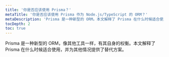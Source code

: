 ```yaml
---
title: '你是否应该使用 Prisma？'
metaTitle: '你是否应该使用 Prisma 作为 Node.js/TypeScript 的 ORM？'
metaDescription: 'Prisma 是一种新型的 ORM。本文解释了 Prisma 在什么时候适合使用，并为其他情况提供了替代方案。'
tocDepth: 2
toc: true
---
```


<TopBlock>

Prisma 是一种新型的 ORM，像其他工具一样，有其自身的权衡。本文解释了 Prisma 在什么时候适合使用，并为其他情况提供了替代方案。

</TopBlock>

<!-- ## TLDR

这里概述了 Prisma 可能适合或不适合你的项目的不同情况。想要更详细的了解每种情况，请在本文下面找到相应的部分。

**Prisma 可能适合你的情况**

... 正在建立一个需要数据库的服务端应用程序

... 你对生产力和开发人员的体验比较关注

... 你在一个团队中工作

... 你想要一个能全面覆盖你的数据库工作流程的工具

... 你想要一个具有透明的开发过程、并有人维护和支持的 ORM

... 你想成为一个很棒的社区的一部分


**Prisma 可能不太适合你的情况 ...**

... 你需要完全控制所有的数据库查询

... 你不想为你的后端应用写任何代码

... 你想要一个 CURD GraphQL API，而不用写任何代码

... 你想使用原生的、类型安全的 SQL 来查询你的数据库

## Prisma 可能适合你的情况 ...

### ... 正在建立一个需要数据库的服务端应用程序

这是 Prisma 的主要使用情况。服务端应用程序通常是 API 服务器，通过 REST、GraphQL 或 gRPC 等技术暴露数据操作。它们通常被构建为微服务或单体应用，并通过长期运行的服务器或 serverless 函数部署。Prisma 非常适合这些应用和部署模式。

目前，Prisma [支持](../../reference/database-reference/supported-databases) 数个关系型数据库，MongoDB 正处于预览阶段。

### ... 你对生产力和开发人员的体验比较关注

生产力和开发者体验是我们构建工具的核心。我们希望为那些手动操作时复杂、容易出错和耗时的任务，建立对开发者友好的抽象。

无论你是 SQL 新手还是老手，Prisma 都会给你最常见的数据库工作流程带来显著的生产力提升。

以下是我们在设计和构建我们的工具时采用的一些指导原则和一般做法：

- [让正确的事情变简单](https://lengstorf.com/right-thing-easy-thing/)
- [跌入成功的坑](https://blog.codinghorror.com/falling-into-the-pit-of-success/)
- 在可能的情况下提供智能自动补全
- 打造强大的编辑器扩展 (例如 [VS Code](https://marketplace.visualstudio.com/items?itemName=Prisma.prisma))
- 为实现完全的类型安全而全力以赴

### ... 你在一个团队中工作

Prisma 在团队协作时使用尤其令人瞩目。

声名式的 [Prisma schema](../components/prisma-schema) 提供了一个对每个人来说都很容易理解的数据库当前状态的概述。这是对传统的工作流程的重大改进，在传统的工作流程中，开发人员必须通过迁移文件来了解当前的表结构。

[Prisma Client](../components/prisma-client) 的简单 API 使开发者能够迅速掌握它，而没有太多的学习开销，因此新的开发人员加入一个团队变得更加顺利。

[Prisma Migrate](../components/prisma-migrate) 工作流程的设计方式涵盖了协作模式下的数据库 schema 变化。从最初的 schema 创建，到将 schema 变化部署到生产环境中，以及解决并行修改带来的冲突，Prisma Migrate 都能满足你的要求。

### ... 你想要一个能全面覆盖你的数据库工作流程的工具

Prisma 不仅仅是 "另一个 ORM"。我们正在建立一个数据库工具包，涵盖了与数据库互动的应用开发者的日常工作流程，下面有几个例子：

- 使用 [Prisma Client](../components/prisma-client) 进行查询
- 使用 [Prisma schema](../components/prisma-schema) 数据建模
- 使用 [Prisma Migrate](../components/prisma-migrate) 进行数据库模式迁移
- 使用 [`prisma db push`](../../reference/api-reference/command-reference#db-push) 进行数据库模式原型开发
- 使用 [`prisma db seed`](../../reference/api-reference/command-reference#db-seed-preview) 初始化数据
- 使用 [Prisma Studio](https://prisma.io/studio) 查看和编辑数据

### ... 你重视类型安全

Prisma 是 TypeScript 生态中唯一一个 _完全_ 的类型安全 ORM。生成的 Prisma Cient 会确保查询结果的类型化，甚至是针对部分查询和关联。你可以在 [与 TypeORM 进行类型安全对比](../more/comparisons/prisma-and-typeorm#type-safety) 中了解更多。

### ... 你想要一个具有透明的开发过程、并有人维护和支持的 ORM

Prisma 的相关工具都是开源透明的，大部分都直接托管在 GitHub 上的 [`prisma/prisma`](https://github.com/prisma/prisma) 仓库中。

- 我们会对仓库中的 issues 和 PR 进行分流和优先处理（通常会在 1 -2 两天左右）
- 可以通过公开的 [路线图](https://pris.ly/roadmap) 随时了解我们的计划
- 每两周发布一次带有新功能和改进的新[版本](https://github.com/prisma/prisma/releases)
- 我们有一个专门的支持团队，在 [Slack](https://slack.prisma.io) 和 [GitHub](https://github.com/prisma/prisma/discussions) 上回答问题
- 我们的产品团队总是渴望在 Slack 的 `#产品反馈` 频道中与你交流，以获得你对 Prisma 的反馈。

### ... 你想成为一个很棒的社区的一部分

Prisma 拥有一个活跃的 [社区](https://www.prisma.io/community)，在 [Slack](https://slack.prisma.io) 上有超过4万名开发者。我们还定期举办线下活动、会议和其他以开发者为中心的活动。加入我们吧！

## Prisma 可能不太适合你的情况 ...

### ... 你需要完全控制所有的数据库查询

Prisma 是一个抽象的概念，因此 Prisma 的一个权衡，是通过减少可控性来换取更高的生产力。这意味着，[Prisma Client API](../components/prisma-client) 在某些情况下的功能可能会比你用原生 SQL 要少一些。

如果你的应用程序对数据库查询有要求，而 Prisma 没有提供，而且变通的方法成本太高，那么你最好使用一个工具，让你使用原生 SQL 语句对数据库进行完全的控制。

> **注意**：如果你可以绕过某个限制，但仍然希望看到 Prisma 处理这种情况的方式有所改进，我们鼓励你在 Github 上创建一个 [功能请求（feature request）](https://github.com/prisma/prisma/issues/new?assignees=&labels=&template=feature_request.md&title=)，以便于我们的产品和工程师团队能够研究它。

_替代方案_: SQL drivers (e.g. [`node-postgres`](https://node-postgres.com/), [`mysql`](https://github.com/mysqljs/mysql#readme), [`sqlite3`](https://github.com/mapbox/node-sqlite3#README), ...)

### ... 你不想为你的后端应用写任何代码

如果你不想为你的后端应用写任何代码，而希望 API 服务器和数据库能够开箱即用，你可能更适合为你的项目选择 BasS。

通过 BaaS，你通常可以通过一个高级的 API（例如 GraphQL SDL）或一个可视化编辑器来配置你的数据模型。基于这个数据模型，BaaS 会生成一个 CRUD API 并为你提供一个数据库。通过这种设置，你通常不能控制 API 服务器和数据库运行的基础设施。

使用 Prisma，你要自己使用 Node.js 或 TypeScript 构建后端。这意味着与使用 BaaS 相比，你必须做更多的编码工作。这种方法的好处是，你有充分的灵活性来构建、部署、扩展和维护你的后端应用，并且不用在你的应用关键部分依赖第三方软件。

_替代方案_: [AWS AppSync](https://aws.amazon.com/appsync/), [8base](https://www.8base.com/), [Nhost](https://nhost.io/), [Supabase](https://supabase.io/), [Firebase](https://firebase.google.com/), [Amplication](https://amplication.com/)

### ... 你想要一个 CURD GraphQL API，而不用写任何代码

虽然像 [`nexus-plugin-prisma`](https://nexusjs.org/docs/plugins/prisma/overview) 和 [`typegraphql-prisma`](https://github.com/MichalLytek/typegraphql-prisma#readme) 这样的工具允许你在 GraphQL API 中为你的 Prisma 模型快速生成 CRUD 操作，但这些方法仍然需要你手动设置 GraphQL 服务器，并做一些工作来针对 Prisma schema 中定义的模型暴露 GraphQL query 和 mutation。

如果你希望为你的数据库获得一个开箱即用的 GraphQL 服务，其他工具可能更适合你的情况：

_替代方案_: [Hasura](https://hasura.io/), [Postgraphile](https://www.graphile.org/postgraphile/)

### ... 你想使用原生的、类型安全的 SQL 来查询你的数据库

虽然 Prisma 确实允许你 [发送原生的 SQL 查询](../components/prisma-client/raw-database-access) 到你的数据库，但如果你喜欢使用基于 SQL 的抽象，并希望类型安全，它可能不是最适合的。Prisma 的好处主要是提供了一个抽象层，与编写原生 SQL 语句相比，使你的工作效率更高。

如果你是一个非常熟悉 SQL 的个人开发者，而且你只是想确保你的数据库层是类型安全的，那么一个较低级别的 TypeScript 数据库工具可能更适合你

_替代方案_: [Slonik](https://github.com/gajus/slonik), [pgtyped](https://github.com/adelsz/pgtyped), [Zapatos](https://jawj.github.io/zapatos/), [postgres-schema-builder](https://github.com/yss14/postgres-schema-builder)
